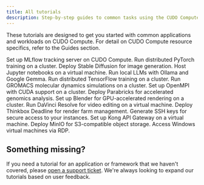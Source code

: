 ```yaml
---
title: All tutorials
description: Step-by-step guides to common tasks using the CUDO Compute.
---
```


<Note type="info">These tutorials are designed to get you started with common applications and workloads on CUDO Compute. For detail on CUDO Compute resource specifics, refer to the <Link href="/guides">Guides</Link> section.</Note>

<Tabs>
  <Tab title="AI & machine learning" icon="brain">
    <CardGroup cols={3}>
        <Card title="MLflow" href="/docs/tutorials/mlflow">Set up MLflow tracking server on CUDO Compute.</Card>
        <Card title="PyTorch" href="/docs/tutorials/pytorch">Run distributed PyTorch training on a cluster.</Card>
        <Card title="Stable Diffusion" href="/docs/tutorials/stable-diffusion">Deploy Stable Diffusion for image generation.</Card>
        <Card title="Jupyter" href="/docs/tutorials/jupyter">Host Jupyter notebooks on a virtual machine.</Card>
        <Card title="Ollama and Google Gemma" href="/docs/tutorials/ollama-and-google-gemma">Run local LLMs with Ollama and Google Gemma.</Card>
        <Card title="TensorFlow" href="/docs/tutorials/tensorflow">Run distributed TensorFlow training on a cluster.</Card>
    </CardGroup>
  </Tab>
  <Tab title="Bioinformatics" icon="dna">
    <CardGroup cols={3}>
        <Card title="GROMACS" href="/docs/tutorials/gromacs">Run GROMACS molecular dynamics simulations on a cluster.</Card>
        <Card title="OpenMPI & CUDA" href="/docs/tutorials/openmpi-cuda">Set up OpenMPI with CUDA support on a cluster.</Card>
        <Card title="Parabricks" href="/docs/tutorials/parabricks">Deploy Parabricks for accelerated genomics analysis.</Card>
    </CardGroup>
  </Tab>
  <Tab title="Rendering & video editing" icon="video">
    <CardGroup cols={3}>
        <Card title="Blender Cycles Rendering" href="/docs/tutorials/blender-cycles-rendering">Set up Blender for GPU-accelerated rendering on a cluster.</Card>
        <Card title="DaVinci Resolve" href="/docs/tutorials/davinci-resolve">Run DaVinci Resolve for video editing on a virtual machine.</Card>
        <Card title="Thinkbox Deadline" href="/docs/tutorials/thinkbox-deadline">Deploy Thinkbox Deadline for render farm management.</Card>
    </CardGroup>
  </Tab>
  <Tab title="Other" icon="cog">
    <CardGroup cols={3}>
        <Card title="How to generate SSH keys" href="/docs/tutorials/how-to-generate-ssh-keys">Generate SSH keys for secure access to your instances.</Card>
        <Card title="Kong API Gateway" href="/docs/tutorials/kong-api-gateway">Set up Kong API Gateway on a virtual machine.</Card>
        <Card title="MinIO" href="/docs/tutorials/minio">Deploy MinIO for S3-compatible object storage.</Card>
        <Card title="Windows RDP" href="/docs/tutorials/windows-rdp">Access Windows virtual machines via RDP.</Card>
    </CardGroup>
  </Tab>
</Tabs>

## Something missing?

If you need a tutorial for an application or framework that we haven't covered, please [open a support ticket](https://compute.cudo.org/?support=open). We're always looking to expand our tutorials based on user feedback.
